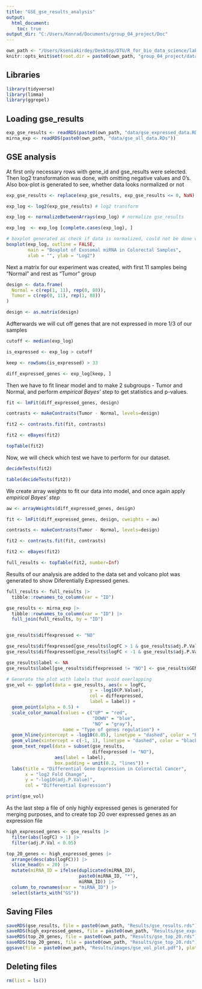 ```yaml
---
title: "GSE_gse_results_analysis"
output:
  html_document:
    toc: true
output_dir: "C:/Users/Konrad/Documents/group_04_project/Doc"
---
```


```r
own_path <- "/Users/kseniakirdey/Desktop/DTU/R_for_bio_data_science/lab_10_Project/group_04_project/"
knitr::opts_knit$set(root.dir = paste0(own_path, "group_04_project/data/"))
```

## Libraries

```r
library(tidyverse)
library(limma)
library(ggrepel)
```

## Loading gse_results

```r
exp_gse_results <- readRDS(paste0(own_path, "data/gse_expressed_data.RDs"))
mirna_exp <- readRDS(paste0(own_path, "data/gse_all_data.RDs"))
```

## GSE analysis

At first only necessary rows with gene_id and gse_results were selected. Then log2 transformation was done, with omitting negative values and 0's. Also box-plot is generated to see, whether data looks normalized or not

```r
exp_gse_results <- replace(exp_gse_results, exp_gse_results <= 0, NaN)

exp_log <- log2(exp_gse_results) # log2 transform

exp_log <- normalizeBetweenArrays(exp_log) # normalize gse_results

exp_log  <- exp_log [complete.cases(exp_log), ]

# boxplot generated as check if data is normalized, could not be done with ggplot
boxplot(exp_log, outline = FALSE,
        main = "Boxplot of Exosomal miRNA in Colorectal Samples",
        xlab = "", ylab = "Log2")
```

Next a matrix for our experiment was created, with first 11 samples being "Normal" and rest as "Tumor" group

```r
design <- data.frame(
  Normal = c(rep(1, 11), rep(0, 88)),
  Tumor = c(rep(0, 11), rep(1, 88))
)

design <- as.matrix(design)
```

Adfterwards we will cut off genes that are not expressed in more 1/3 of our samples

```r
cutoff <- median(exp_log)

is_expressed <- exp_log > cutoff

keep <- rowSums(is_expressed) > 33

diff_expressed_genes <- exp_log[keep, ]
```

Then we have to fit linear model and to make 2 subgroups - Tumor and Normal, and perform *empirical Bayes'* step to get statistics and p-values.

```r
fit <- lmFit(diff_expressed_genes, design)

contrasts <- makeContrasts(Tumor - Normal, levels=design)

fit2 <- contrasts.fit(fit, contrasts)

fit2 <- eBayes(fit2)

topTable(fit2)
```

Now, we will check which test we have to perform for our dataset.

```r
decideTests(fit2)

table(decideTests(fit2))
```

We create array weights to fit our data into model, and once again apply *empirical Bayes' step*

```r
aw <- arrayWeights(diff_expressed_genes, design)

fit <- lmFit(diff_expressed_genes, design, cweights = aw)

contrasts <- makeContrasts(Tumor - Normal, levels=design)

fit2 <- contrasts.fit(fit, contrasts)

fit2 <- eBayes(fit2)

full_results <- topTable(fit2, number=Inf)
```

Results of our analysis are added to the data set and volcano plot was generated to show Diferentially Expressed genes.

```r
full_results <- full_results |>
  tibble::rownames_to_column(var = "ID")

gse_results <- mirna_exp |>
  tibble::rownames_to_column(var = "ID") |>
  full_join(full_results, by = "ID")


gse_results$diffexpressed <- "NO"

gse_results$diffexpressed[gse_results$logFC > 1 & gse_results$adj.P.Val < 0.05] <- "UP"
gse_results$diffexpressed[gse_results$logFC < -1 & gse_results$adj.P.Val < 0.05] <- "DOWN"

gse_results$label <- NA
gse_results$label[gse_results$diffexpressed != "NO"] <- gse_results$GENE_NAME[gse_results$diffexpressed != "NO"] 

# Generate the plot with labels that avoid overlapping
gse_vol <- ggplot(data = gse_results, aes(x = logFC,
                               y = -log10(P.Value), 
                               col = diffexpressed, 
                               label = label)) + 
  geom_point(alpha = 0.5) +
  scale_color_manual(values = c("UP" = "red", 
                                "DOWN" = "blue", 
                                "NO" = "gray"),
                     name = "Type of genes regulation") +
  geom_hline(yintercept = -log10(0.05), linetype = "dashed", color = "black") +
  geom_vline(xintercept = c(-1, 1), linetype = "dashed", color = "black") +
  geom_text_repel(data = subset(gse_results, 
                                diffexpressed != "NO"), 
                  aes(label = label), 
                  box.padding = unit(0.2, "lines")) +
  labs(title = "Differential Gene Expression in Colorectal Cancer", 
       x = "log2 Fold Change", 
       y = "-log10(adj.P.Value)", 
       col = "Differential Expression")

print(gse_vol)
```

As the last step a file of only highly expressed genes is generated for merging purposes, and to create top 20 over expressed genes as an expression file

```r
high_expressed_genes <- gse_results |>
  filter(abs(logFC) > 1) |>
  filter(adj.P.Val < 0.05)

top_20_genes <- high_expressed_genes |>
  arrange(desc(abs(logFC))) |>
  slice_head(n = 20) |>
  mutate(miRNA_ID = ifelse(duplicated(miRNA_ID), 
                           paste0(miRNA_ID, "*"), 
                           miRNA_ID)) |>
  column_to_rownames(var = "miRNA_ID") |>
  select(starts_with("GS"))
```

## Saving Files

```r
saveRDS(gse_results, file = paste0(own_path, "Results/gse_results.rds"))
saveRDS(high_expressed_genes, file = paste0(own_path, "Results/gse_expressed_genes.rds"))
saveRDS(top_20_genes, file = paste0(own_path, "Results/gse_top_20.rds"))
saveRDS(top_20_genes, file = paste0(own_path, "Results/gse_top_20.rds"))
ggsave(file = paste0(own_path, "Results/images/gse_vol_plot.pdf"), plot = gse_vol, width = 14, height = 8.4, units = "in")
```

## Deleting files

```r
rm(list = ls())
```
